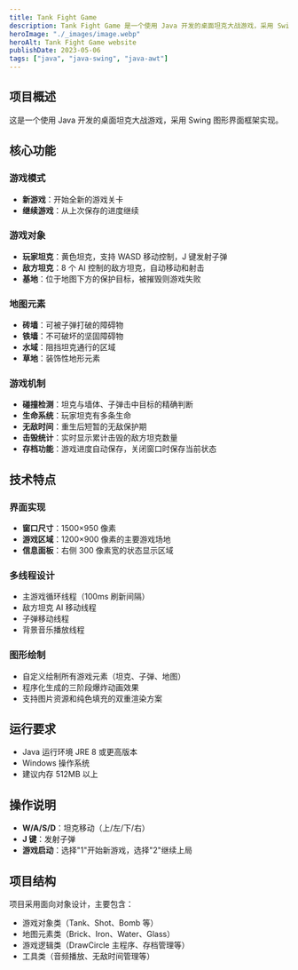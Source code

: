 ```yaml
---
title: Tank Fight Game
description: Tank Fight Game 是一个使用 Java 开发的桌面坦克大战游戏，采用 Swing 图形界面框架实现。
heroImage: "./_images/image.webp"
heroAlt: Tank Fight Game website
publishDate: 2023-05-06
tags: ["java", "java-swing", "java-awt"]
---
```


## 项目概述

这是一个使用 Java 开发的桌面坦克大战游戏，采用 Swing 图形界面框架实现。

## 核心功能

### 游戏模式

- **新游戏**：开始全新的游戏关卡
- **继续游戏**：从上次保存的进度继续

### 游戏对象

- **玩家坦克**：黄色坦克，支持 WASD 移动控制，J 键发射子弹
- **敌方坦克**：8 个 AI 控制的敌方坦克，自动移动和射击
- **基地**：位于地图下方的保护目标，被摧毁则游戏失败

### 地图元素

- **砖墙**：可被子弹打破的障碍物
- **铁墙**：不可破坏的坚固障碍物
- **水域**：阻挡坦克通行的区域
- **草地**：装饰性地形元素

### 游戏机制

- **碰撞检测**：坦克与墙体、子弹击中目标的精确判断
- **生命系统**：玩家坦克有多条生命
- **无敌时间**：重生后短暂的无敌保护期
- **击毁统计**：实时显示累计击毁的敌方坦克数量
- **存档功能**：游戏进度自动保存，关闭窗口时保存当前状态

## 技术特点

### 界面实现

- **窗口尺寸**：1500×950 像素
- **游戏区域**：1200×900 像素的主要游戏场地
- **信息面板**：右侧 300 像素宽的状态显示区域

### 多线程设计

- 主游戏循环线程（100ms 刷新间隔）
- 敌方坦克 AI 移动线程
- 子弹移动线程
- 背景音乐播放线程

### 图形绘制

- 自定义绘制所有游戏元素（坦克、子弹、地图）
- 程序化生成的三阶段爆炸动画效果
- 支持图片资源和纯色填充的双重渲染方案

## 运行要求

- Java 运行环境 JRE 8 或更高版本
- Windows 操作系统
- 建议内存 512MB 以上

## 操作说明

- **W/A/S/D**：坦克移动（上/左/下/右）
- **J 键**：发射子弹
- **游戏启动**：选择"1"开始新游戏，选择"2"继续上局

## 项目结构

项目采用面向对象设计，主要包含：

- 游戏对象类（Tank、Shot、Bomb 等）
- 地图元素类（Brick、Iron、Water、Glass）
- 游戏逻辑类（DrawCircle 主程序、存档管理等）
- 工具类（音频播放、无敌时间管理等）
